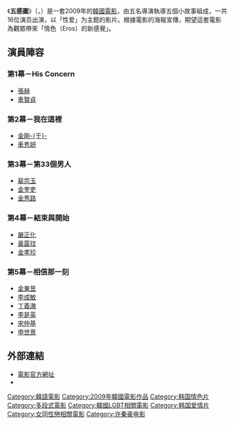 {{noteTA
|T=zh:五感圖;zh-tw:情慾五感圖; zh-hk:五感圖; zh-cn:五感图;
|1=zh:五感圖;zh-tw:情慾五感圖; zh-hk:五感圖; zh-cn:五感图;
}}
{{Infobox Film
| name               = 五感圖
| image              = Five Senses of Eros film poster.jpg
| cn_image           = 
| hk_image           = 
| tw_image           = 
| caption            = 
| director           = [[許秦豪|許秦豪]]、[[邊赫|邊赫]]、[[閔奎東|閔奎東]]、[[刘永植|刘永植]]、[[吴基焕|吴基焕]]
| executive_producer =
| producer           = 
| writer             = 
| narrator           = 
| starring           = [[张赫_(韩国)|张赫]]、[[金剛于|金剛-{于}-]]、[[金秀路|金秀路]]、[[严正花|严正花]]、[[黃晸玟|黃晸玟]]、[[金孝珍|金孝珍]]、[[李是英|李是英]]、[[宋仲基|宋仲基]]等16名演員
| music              = 
| cinematography     = 
| editing            = 
| studio             = 컬처캡 미디어, 데이지 엔터테인먼트
| distributor        = 씨너지
| released           = {{KOR}}2009年7月9日<br />{{TWN}}2010年4月26日
| rate               = 18歲以上觀看
| runtime            = 128分鐘
| country            = {{KOR}}
| language           = 韓語
| imdb_id            = 
| amg_id             = 
| budget             = 
| gross              =
| preceded_by        = 
| followed_by        = 
| cn_name            = 
| hk_name            = 
| tw_name            = 情慾五感圖 
}}
《'''五感圖'''》（{{lang-ko|'''오감도'''}}，{{lang-en|'''''Five Senses Of Eros'''''}}）是一套2009年的[[韓國電影|韓國電影]]，由五名導演執導五個小故事組成，一共16位演员出演，以「性爱」为主题的影片。根據電影的海報宣傳，期望這套電影為觀眾帶來「情色（Eros）的新感覺」。

== 演員陣容 ==
=== 第1幕－His Concern ===
*[[張赫_(韓國)|張赫]]
*[[車賢貞|車賢貞]]
=== 第2幕－我在這裡 ===
*[[金剛于|金剛-{于}-]]
*[[車秀妍|車秀妍]]
=== 第3幕－第33個男人 ===
*[[裴宗玉|裴宗玉]]
*[[金奎吏|金奎吏]]
*[[金秀路|金秀路]]
=== 第4幕－結束與開始 ===
*[[嚴正化|嚴正化]]
*[[黃晸玟|黃晸玟]]
*[[金孝珍|金孝珍]]

=== 第5幕－相信那一刻 ===
*[[金東昱|金東昱]]
*[[李成敏|李成敏]]
*[[丁義澈|丁義澈]]
*[[李是英|李是英]]
*[[宋仲基|宋仲基]]
*[[申世景|申世景]]

== 外部連結 ==
* [https://web.archive.org/web/20110504165548/http://www.eros2009.co.kr/ 電影官方網址]
*{{imdb title|tt1587422|五感圖}}

{{Korean film-stub}}
{{许秦豪}}

{{DEFAULTSORT:Ogamdo}}
[[Category:韓語電影|Category:韓語電影]]
[[Category:2009年韓國電影作品|Category:2009年韓國電影作品]]
[[Category:韩国情色片|Category:韩国情色片]]
[[Category:多段式電影|Category:多段式電影]]
[[Category:韓國LGBT相關電影|Category:韓國LGBT相關電影]]
[[Category:韩国爱情片|Category:韩国爱情片]]
[[Category:女同性戀相關電影|Category:女同性戀相關電影]]
[[Category:许秦豪电影|Category:许秦豪电影]]
